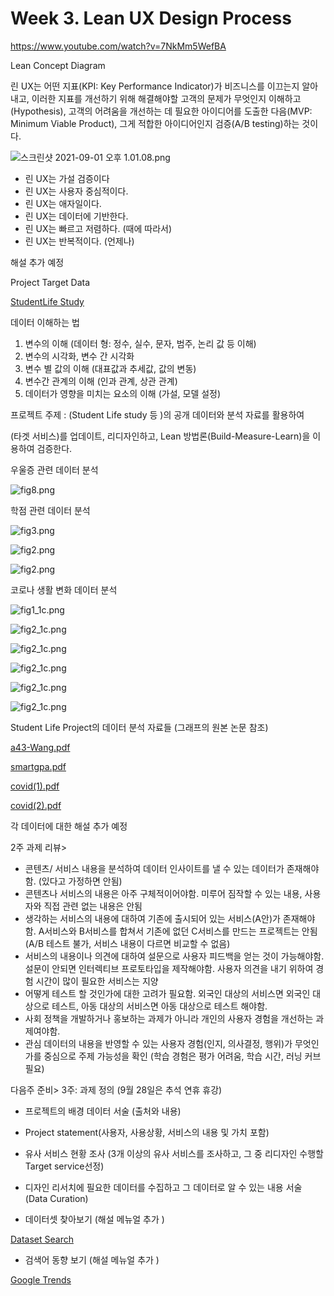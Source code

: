 # Week 3. Lean UX Design Process

<https://www.youtube.com/watch?v=7NkMm5WefBA>

Lean Concept Diagram

린 UX는 어떤 지표(KPI: Key Performance Indicator)가 비즈니스를 이끄는지 알아내고, 이러한 지표를 개선하기 위해 해결해야할 고객의 문제가 무엇인지 이해하고(Hypothesis), 고객의 어려움을 개선하는 데 필요한 아이디어를 도출한 다음(MVP: Minimum Viable Product), 그게 적합한 아이디어인지 검증(A/B testing)하는 것이다.

![](images/스크린샷_2021-09-01_오후_1.01.08.png){alt="스크린샷 2021-09-01 오후 1.01.08.png"}

-   린 UX는 가설 검증이다
-   린 UX는 사용자 중심적이다.
-   린 UX는 애자일이다.
-   린 UX는 데이터에 기반한다.
-   린 UX는 빠르고 저렴하다. (때에 따라서)
-   린 UX는 반복적이다. (언제나)

해설 추가 예정

Project Target Data

[StudentLife Study](https://studentlife.cs.dartmouth.edu)

데이터 이해하는 법

1.  변수의 이해 (데이터 형: 정수, 실수, 문자, 범주, 논리 값 등 이해)
2.  변수의 시각화, 변수 간 시각화
3.  변수 별 값의 이해 (대표값과 추세값, 값의 변동)
4.  변수간 관계의 이해 (인과 관계, 상관 관계)
5.  데이터가 영향을 미치는 요소의 이해 (가설, 모델 설정)

프로젝트 주제 : (Student Life study 등 )의 공개 데이터와 분석 자료를 활용하여

(타겟 서비스)를 업데이트, 리디자인하고, Lean 방법론(Build-Measure-Learn)을 이용하여 검증한다.

우울증 관련 데이터 분석

![](images/fig8.png){alt="fig8.png"}

학점 관련 데이터 분석

![](images/fig3.png){alt="fig3.png"}

![](images/fig2.png){alt="fig2.png"}

![](images/fig1.png){alt="fig2.png"}

코로나 생활 변화 데이터 분석

![](images/fig1_1c.png){alt="fig1_1c.png"}

![](images/fig1c.png){alt="fig2_1c.png"}

![](images/fig2_1c.png){alt="fig2_1c.png"}

![](images/fig2c.png){alt="fig2_1c.png"}

![](images/fig3c.png){alt="fig2_1c.png"}

![](images/fig4c.png){alt="fig2_1c.png"}

Student Life Project의 데이터 분석 자료들 (그래프의 원본 논문 참조)

[a43-Wang.pdf](Week%203%20Lean%20UX%20Design%20Process%200ef0b5861d7c4088ad5e7dc267b36420/a43-Wang.pdf)

[smartgpa.pdf](Week%203%20Lean%20UX%20Design%20Process%200ef0b5861d7c4088ad5e7dc267b36420/smartgpa.pdf)

[covid(1).pdf](Week%203%20Lean%20UX%20Design%20Process%200ef0b5861d7c4088ad5e7dc267b36420/covid(1).pdf)

[covid(2).pdf](Week%203%20Lean%20UX%20Design%20Process%200ef0b5861d7c4088ad5e7dc267b36420/covid(2).pdf)

각 데이터에 대한 해설 추가 예정

2주 과제 리뷰\>

-   콘텐츠/ 서비스 내용을 분석하여 데이터 인사이트를 낼 수 있는 데이터가 존재해야함. (있다고 가정하면 안됨)
-   콘텐츠나 서비스의 내용은 아주 구체적이어야함. 미루어 짐작할 수 있는 내용, 사용자와 직접 관련 없는 내용은 안됨
-   생각하는 서비스의 내용에 대하여 기존에 출시되어 있는 서비스(A안)가 존재해야함. A서비스와 B서비스를 합쳐서 기존에 없던 C서비스를 만드는 프로젝트는 안됨 (A/B 테스트 불가, 서비스 내용이 다르면 비교할 수 없음)
-   서비스의 내용이나 의견에 대하여 설문으로 사용자 피드백을 얻는 것이 가능해야함. 설문이 안되면 인터렉티브 프로토타입을 제작해야함. 사용자 의견을 내기 위하여 경험 시간이 많이 필요한 서비스는 지양
-   어떻게 테스트 할 것인가에 대한 고려가 필요함. 외국인 대상의 서비스면 외국인 대상으로 테스트, 아동 대상의 서비스면 아동 대상으로 테스트 해야함.
-   사회 정책을 개발하거나 홍보하는 과제가 아니라 개인의 사용자 경험을 개선하는 과제여야함.
-   관심 데이터의 내용을 반영할 수 있는 사용자 경험(인지, 의사결정, 행위)가 무엇인가를 중심으로 주제 가능성을 확인 (학습 경험은 평가 어려움, 학습 시간, 러닝 커브 필요)

다음주 준비\> 3주: 과제 정의 (9월 28일은 추석 연휴 휴강)

-   프로젝트의 배경 데이터 서술 (출처와 내용)

-   Project statement(사용자, 사용상황, 서비스의 내용 및 가치 포함)

-   유사 서비스 현황 조사 (3개 이상의 유사 서비스를 조사하고, 그 중 리디자인 수행할 Target service선정)

-   디자인 리서치에 필요한 데이터를 수집하고 그 데이터로 알 수 있는 내용 서술 (Data Curation)

-   데이터셋 찾아보기 (해설 메뉴얼 추가 )

[Dataset Search](https://datasetsearch.research.google.com)

-   검색어 동향 보기 (해설 메뉴얼 추가 )

[Google Trends](https://trends.google.com/trends/?geo=KR)
